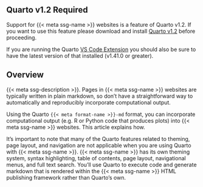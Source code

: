 
::: callout-note
## Quarto v1.2 Required

Support for {{< meta ssg-name >}} websites is a feature of Quarto v1.2. If you want to use this feature please download and install [Quarto v1.2](https://quarto.org/docs/download/) before proceeding.

If you are running the Quarto [VS Code Extension](https://marketplace.visualstudio.com/items?itemName=quarto.quarto) you should also be sure to have the latest version of that installed (v1.41.0 or greater).
:::

## Overview

{{< meta ssg-description >}}. Pages in {{< meta ssg-name >}} websites are typically written in plain markdown, so don't have a straightforward way to automatically and reproducibly incorporate computational output.

Using the Quarto `{{< meta format-name >}}-md` format, you can incorporate computational output (e.g. R or Python code that produces plots) into {{< meta ssg-name >}} websites. This article explains how.

It's important to note that many of the Quarto features related to theming, page layout, and navigation are not applicable when you are using Quarto with {{< meta ssg-name >}}. {{< meta ssg-name >}} has its own theming system, syntax highlighting, table of contents, page layout, navigational menus, and full text search. You'll use Quarto to execute code and generate markdown that is rendered within the {{< meta ssg-name >}} HTML publishing framework rather than Quarto's own.
